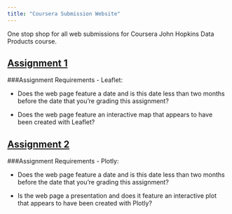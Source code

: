 ```yaml
---
title: "Coursera Submission Website"
---
```


One stop shop for all web submissions for Coursera John Hopkins Data Products course.

## [Assignment 1](https://mascaaj.github.io/webSubmissions/Assignment1.html)

###Assignment Requirements - Leaflet:

  - Does the web page feature a date and is this date less than two months before the date that you're grading this assignment?

  - Does the web page feature an interactive map that appears to have been created with Leaflet?
  
  
## [Assignment 2](https://mascaaj.github.io/webSubmissions/Assignment2.html)

###Assignment Requirements - Plotly:  

  - Does the web page feature a date and is this date less than two months before the date that you're grading this assignment?
  
  - Is the web page a presentation and does it feature an interactive plot that appears to have been created with Plotly?